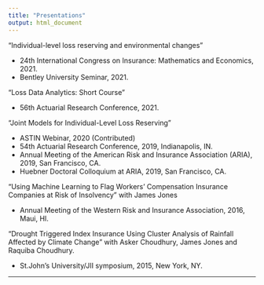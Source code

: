 ```yaml
---
title: "Presentations"
output: html_document
---
```


“Individual-level loss reserving and environmental changes” 

*	24th International Congress on Insurance: Mathematics and Economics, 2021. 
*	Bentley University Seminar, 2021.

“Loss Data Analytics: Short Course” 

*	56th Actuarial Research Conference, 2021. 

“Joint Models for Individual-Level Loss Reserving” 

*	ASTIN Webinar, 2020 (Contributed)
*	54th Actuarial Research Conference, 2019, Indianapolis, IN.
*	Annual Meeting of the American Risk and Insurance Association (ARIA), 2019, San Francisco, CA.
*	Huebner Doctoral Colloquium at ARIA, 2019, San Francisco, CA.

“Using Machine Learning to Flag Workers’ Compensation Insurance Companies at Risk of Insolvency” with James Jones 

*	Annual Meeting of the Western Risk and Insurance Association, 2016, Maui, HI.

“Drought Triggered Index Insurance Using Cluster Analysis of Rainfall Affected by Climate Change” with Asker Choudhury, James Jones and Raquiba Choudhury.

*	St.John’s University/JII symposium, 2015, New York, NY.




* * *